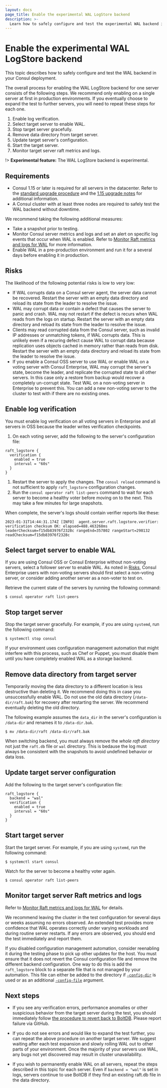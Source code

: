 ```yaml
---
layout: docs
page_title: Enable the experimental WAL LogStore backend
description: >-
  Learn how to safely configure and test the experimental WAL backend in your Consul deployment.
---
```


# Enable the experimental WAL LogStore backend

This topic describes how to safely configure and test the WAL backend in your Consul deployment. 

The overall process for enabling the WAL LogStore backend for one server consists of the following steps. We recommend only enabling on a single server at first in production environments. If you eventually choose to expand the test to further servers, you will need to repeat these steps for each one.

1. Enable log verification.
1. Select target server to enable WAL.
1. Stop target server gracefully.
1. Remove data directory from target server.
1. Update target server's configuration.
1. Start the target server.
1. Monitor target server raft metrics and logs. 

!> **Experimental feature:** The WAL LogStore backend is experimental.

## Requirements

- Consul 1.15 or later is required for all servers in the datacenter. Refer to the [standard upgrade procedure](/consul/docs/upgrading/general-process) and the [1.15 upgrade notes](/consul/docs/upgrading/upgrade-specific#consul-1-15-x) for additional information.
- A Consul cluster with at least three nodes are required to safely test the WAL backend without downtime.

We recommend taking the following additional measures:

- Take a snapshot prior to testing.
- Monitor Consul server metrics and logs and set an alert on specific log events that occur when WAL is enabled. Refer to [Monitor Raft metrics and logs for WAL](/consul/docs/agent/wal-logstore/monitoring) for more information.
- Enable WAL in a pre-production environment and run it for a several days before enabling it in production.

## Risks

The likelihood of the following potential risks is low to very low:

 - If WAL corrupts data on a Consul server agent, the server data cannot be recovered. Restart the server with an empty data directory and reload its state from the leader to resolve the issue.
 - WAL may corrupt data or contain a defect that causes the server to panic and crash. WAL may not restart if the defect is recurs when WAL reads from the logs on startup. Restart the server with an empty data directory and reload its state from the leader to resolve the issue.
 - Clients may read corrupted data from the Consul server, such as invalid IP addresses or unmatching tokens, if WAL corrupts data. This is unlikely even if a recuring defect cause WAL to corrupt data because replication uses objects cached in memory rather than reads from disk. Restart the server with an empty data directory and reload its state from the leader to resolve the issue.
 - If you enable a Consul OSS server to use WAL or enable WAL on a voting server with Consul Enterprise, WAL may corrupt the server's state, become the leader, and replicate the corrupted state to all other servers. In this case only a restore from backup would recover a completely un-corrupt state. Test WAL on a non-voting server in Enterprise to prevent this. You can add a new non-voting server to the cluster to test with if there are no existing ones.


## Enable log verification

You must enable log verification on all voting servers in Enterprise and all servers in OSS because the leader writes verification checkpoints.

1. On each voting server, add the following to the server's configuration file:

  ```hcl
  raft_logstore {
    verification {
      enabled = true
      interval = "60s"
    }
  }
  ```

1. Restart the server to apply the changes. The `consul reload` command is not sufficient to apply `raft_logstore` configuration changes. 
1. Run the `consul operator raft list-peers` command to wait for each server to become a healthy voter before moving on to the next. This may take a few minutes for large snapshots. 

When complete, the server's logs should contain verifier reports like these:

```log hideClipboard
2023-01-31T14:44:31.174Z [INFO]  agent.server.raft.logstore.verifier: verification checksum OK: elapsed=488.463268ms leaderChecksum=f15db83976f2328c rangeEnd=357802 rangeStart=298132 readChecksum=f15db83976f2328c
```

## Select target server to enable WAL

If you are using Consul OSS or Consul Enterprise without non-voting servers, select a follower server to enable WAL. As noted in [Risks](#risks), Consul Enterprise users with non-voting servers should first select a non-voting server, or consider adding another server as a non-voter to test on. 

Retrieve the current state of the servers by running the following command:

```shell-session
$ consul operator raft list-peers
```

## Stop target server

Stop the target server gracefully. For example, if you are using `systemd`, 
run the following command:

```shell-session
$ systemctl stop consul
```

If your environment uses configuration management automation that might interfere with this process, such as Chef or Puppet, you must disable them until you have completely enabled WAL as a storage backend.

## Remove data directory from target server

Temporarily moving the data directory to a different location is less destructive than deleting it. We recommend doing this in case you unsuccessfully enable WAL. Do not use the old data directory (`/data-dir/raft.bak`) for recovery after restarting the server. We recommend eventually deleting the old directory.

The following example assumes the `data_dir` in the server's configuration is `/data-dir` and renames it to `/data-dir.bak`.

```shell-session
$ mv /data-dir/raft /data-dir/raft.bak
```

When switching backend, you must always remove the _whole raft directory_ not just the `raft.db` file or `wal` directory. This is bedause the log must always be consistent with the snapshots to avoid undefined behavior or data loss.

## Update target server configuration

Add the following to the target server's configuration file:

```hcl
raft_logstore {
  backend = "wal"
  verification {
    enabled = true
    interval = "60s"
  }
}
```

## Start target server

Start the target server. For example, if you are using `systemd`, run the following command:

```shell-session
$ systemctl start consul
```

Watch for the server to become a healthy voter again.

```shell-session
$ consul operator raft list-peers
```

## Monitor target server Raft metrics and logs

Refer to [Monitor Raft metrics and logs for WAL](/consul/docs/agent/wal-logstore/monitoring) for details.

We recommend leaving the cluster in the test configuration for several days or weeks assuming no errors observed. An extended test provides more confidence that WAL operates correctly under varying workloads and during routine server restarts. If any errors are observed, you should end the test immediately and report them.

If you disabled configuration management automation, consider reenabling it during the testing phase to pick up other updates for the host. You must ensure that it does not revert the Consul configuration file and remove the different backend configuration. One way to do this is add the `raft_logstore` block to a separate file that is not managed by your automation. This file can either be added to the directory if [`-config-dir`](/consul/docs/agent/config/cli-flags#_config_dir) is used or as an additional [`-config-file`](/consul/docs/agent/config/cli-flags#_config_file) argument.

## Next steps

- If you see any verification errors, performance anomalies or other suspicious behavior from the target server during the test, you should immediately follow [the procedure to revert back to BoltDB](/consul/docs/agent/wal-logstore/revert-to-boltdb). Please report failure via GitHub.

- If you do not see errors and would like to expand the test further, you can repeat the above procedure on another target server. We suggest waiting after each test expansion and slowly rolling WAL out to other parts of your environment. Once the majority of your servers use WAL, any bugs not yet discovered may result in cluster unavailability.

- If you wish to permanently enable WAL on all servers, repeat the steps described in this topic for each server. Even if `backend = "wal"` is set in logs, servers continue to use BoltDB if they find an existing raft.db file in the data directory.